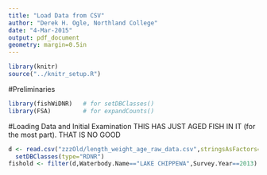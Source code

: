 ```yaml
---
title: "Load Data from CSV"
author: "Derek H. Ogle, Northland College"
date: "4-Mar-2015"
output: pdf_document
geometry: margin=0.5in
---
```


```r
library(knitr)
source("../knitr_setup.R")
```

#Preliminaries
```r
library(fishWiDNR)   # for setDBClasses()
library(FSA)         # for expandCounts()
```

#Loading Data and Initial Examination
THIS HAS JUST AGED FISH IN IT (for the most part).  THAT IS NO GOOD
```r
d <- read.csv("zzzOld/length_weight_age_raw_data.csv",stringsAsFactors=FALSE,na.strings=c("-","NA","")) %>%
  setDBClasses(type="RDNR")
fishold <- filter(d,Waterbody.Name=="LAKE CHIPPEWA",Survey.Year==2013)
```
